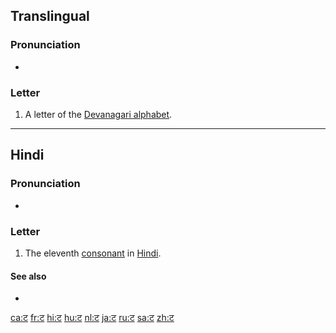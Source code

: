 {{character info/new|image=[[File:Deva-ट-order.gif|100px]]}}
{{also|द|ढ|ਟ}}
==Translingual==

===Pronunciation===
* {{IPA|/ʈə/|lang=mul}}

===Letter===
{{mul-Deva|ṭa}}

# A letter of the [[Devanagari alphabet]].

----

==Hindi==

===Pronunciation===
* {{IPA|[ʈə]|lang=hi}}

===Letter===
{{head|hi|letter}}

# The eleventh [[consonant]] in [[Hindi]].

====See also====
* {{list:Devanagari script letters/hi}}

[[ca:ट]]
[[fr:ट]]
[[hi:ट]]
[[hu:ट]]
[[nl:ट]]
[[ja:ट]]
[[ru:ट]]
[[sa:ट]]
[[zh:ट]]